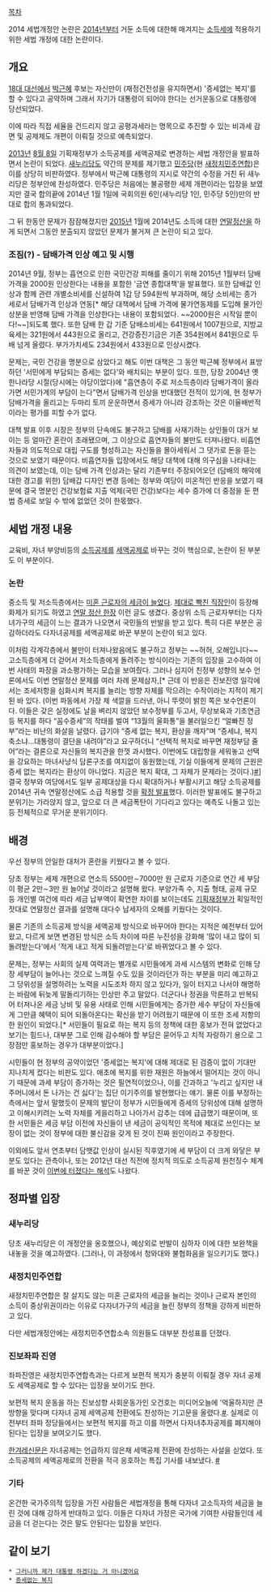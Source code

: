 [[목차]]

2014 세법개정안 논란은 [[2014년]]부터 거둔 소득에 대한해 매겨지는 [[소득세]]에 적용하기 위한 세법 개정에 대한 논란이다.
== 개요 ==
[[18대 대선]]에서 [[박근혜]] 후보는 자신만이 (재정건전성을 유지하면서) '증세없는 복지'를 할 수 있다고 공약하며 그래서 자기가 대통령이 되어야 한다는 선거운동으로 대통령에 당선되었다.

이에 따라 직접 세율을 건드리지 않고 공평과세라는 명목으로 추진할 수 있는 비과세 감면 및 공제제도 개편이 이뤄질 것으로 예측되었다.
 
[[2013년]] [[8월 8일]] 기획재정부가 소득공제를 세액공제로 변경하는 세법 개정안을 발표하면서 논란이 되었다. [[새누리당]]도 약간의 문제를 제기했고 [[민주당]](현 [[새정치민주연합]])은 이를 상당히 비판하였다. 정부에서 박근혜 대통령의 지시로 약간의 수정을 거친 뒤 새누리당은 정부안에 찬성하였다. 민주당은 처음에는 불공평한 세제 개편이라는 입장을 보였지만 결국 합의끝에 2014년 1월 1일에 국회의원 6인(새누리당 1인, 민주당 5인)만의 반대로 합의 통과되었다. 

그 뒤 한동안 문제가 잠잠해졌지만 [[2015년]] 1월에 2014년도 소득에 대한 [[연말정산]]을 하게 되면서 그동안 분출되지 않았던 문제가 불거져 큰 논란이 되고 있다.

=== 조짐(?) - 담배가격 인상 예고 및 시행 ===
2014년 9월, 정부는 흡연으로 인한 국민건강 피해를 줄이기 위해 2015년 1월부터 담배 가격을 2000원 인상한다는 내용을 포함한 '금연 종합대책'을 발표했다. 또한 담배값 인상과 함께 관련 개별소비세를 신설하여 1갑 당 594원씩 부과하며, 해당 소비세는 종가세로서 담배가격 인상과 연동[* 해당 대책에서 담배 가격에 물가연동제를 도입해 물가인상분을 반영해 담배 가격을 인상한다는 내용이 포함되었다. ~~2000원은 시작일 뿐이다!~~]되도록 했다. 또한 담배 한 갑 기준 담배소비세는 641원에서 1007원으로, 지방교육세는 321원에서 443원으로 올리고, 건강증진기금은 기존 354원에서 841원으로 두 배 넘게 올렸다. 부가가치세도 234원에서 433원으로 인상시켰다.

문제는, 국민 건강을 명분으로 삼았다고 해도 이번 대책은 그 동안 박근혜 정부에서 표방하던 '서민에게 부담되는 증세는 없다'와 배치되는 부분이 있다. 또한, 당장 2004년 옛 한나라당 시절(당시에는 야당이었다)에 "흡연층이 주로 저소득층이라 담배가격이 올라가면 서민가계의 부담이 는다"면서 담배가격 인상을 반대했던 전적이 있기에, 현 정부가 담배가격을 올리고는 두마리 토끼 운운하면서 증세가 아니라 강조하는 것은 이율배반적이라는 평가를 피할 수가 없다.

대책 발표 이후 시장은 정부의 단속에도 불구하고 담배를 사재기하는 상인들이 대거 보이는 등 얼마간 혼란이 초래됐으며, 그 이상으로 흡연자들의 불만도 터져나왔다. 비흡연자들과 의도적으로 대립 구도를 형성하고는 자신들을 몰아세워서 그 댓가로 돈을 뜯는 것으로 보였기 때문이다. 비흡연자들 입장에서도 해당 대책에 대해 의구심을 나타내는 의견이 보였는데, 이는 담배 가격 인상과는 달리 기존부터 주장되어오던 (담배의 해악에 대한 경고를 위한) 담배갑 디자인 변경 등에는 정부와 여당이 미온적인 반응을 보였기 때문에 결국 명분인 건강보험료 지출 억제(국민 건강)보다는 세수 증가에 더 중점을 둔 편법 증세로 보일 수 밖에 없었던 것이 한몫했다.

== 세법 개정 내용 ==
교육비, 자녀 부양비등의 [[소득공제]]를 [[세액공제]]로 바꾸는 것이 핵심으로, 논란이 된 부분도 이 부분이다.  

=== 논란 ===
중소득 및 저소득층에서는 [[독신세|미혼 근로자의 세금이 늘었다]]. [https://www.facebook.com/groups/bluepaper815/permalink/595872747223079/ 제대로 빡친 직장인]이 등장해 화제가 되기도 하였고 [http://radiostar.dothome.co.kr/?p=852 연말 정산 한장] 이런 글도 생겼다. 중상위 소득 근로자부터는 다자녀가구의 세금이 느는 결과가 나오면서 국민들의 반발을 받고 있다. 특히 다른 부분은 공감하더라도 다자녀공제를 세액공제로 바꾼 부분이 논란이 되고 있다.

이처럼 각계각층에서 불만이 터져나왔음에도 불구하고 정부는 ~~허허, 오해입니다~~ 고소득층에게 더 걷어서 저소득층에게 돌려주는 방식이라는 기존의 입장을 고수하여 이번 사태의 파장을 과소평가하는 모습을 보여줬다. 그러나 심지어 친정부 성향의 보수 언론에서도 이번 연말정산 문제를 여러 차례 문제삼자,[* 근데 이 반응은 진보진영 일각에서는 조세저항을 심화시켜 복지를 늘리는 방향 자체를 막으려는 수작이라는 지적이 제기된 바 있다. (이번 파동에서 가장 제 색깔을 드러낸, 아니 뚜렷이 밝힌 쪽은 보수언론이다. 이들은 갖은 실정에도 날을 벼리지 않았던 보수정부를 두고서, 무상보육과 기초연금 등 복지를 하다 “꼼수증세”의 작태를 벌여 “13월의 울화통”을 불러일으킨 “얼빠진 정부”라는 비난의 화살을 날렸다. 급기야 “증세 없는 복지, 환상을 깨자”며 “증세냐, 복지 축소냐…대통령이 결단을 내려야”라고 요구하더니 “선택적 복지로 바꾸면 재정부담 줄어”라는 결론으로 자신들의 복지관을 한껏 과시했다. 이번에도 대립항을 세워놓고 선택을 강요하는 마녀사냥식 담론구조를 여지없이 동원했는데, 기실 이들에게 문제의 근원은 증세 없는 복지라는 환상이 아니었다. 지금은 복지 확대, 그 자체가 문제라는 것이다.)[http://www.hani.co.kr/arti/opinion/column/675122.html #]] 결국 정부와 여당에서도 일부 공제대상을 다시 확대하거나 부활시키고 해당 소득공제를 2014년 귀속 연말정산에도 소급 적용할 것을 [http://www.yonhapnews.co.kr/politics/2015/01/21/0505000000AKR20150121125251001.HTML 확정 발표]했다. 이러한 발표에도 불구하고 분위기는 가라앉지 않고, 앞으로 더 큰 세금폭탄이 기다리고 있다는 예측도 나돌고 있는 등 전체적으로 무거운 분위기이다. 

== 배경 ==
우선 정부의 안일한 대처가 혼란을 키웠다고 볼 수 있다.

당초 정부는 세제 개편으로 연소득 5500만∼7000만 원 근로자 기준으로 연간 세 부담이 평균 2만∼3만 원 늘어날 것이라고 설명해 왔다. 부양가족 수, 지출 형태, 공제 규모 등 개인별 여건에 따라 세금 납부액이 확연한 차이를 보이는데도 [[기획재정부]]가 획일적인 잣대로 연말정산 결과를 설명해 대다수 납세자의 오해를 키웠다는 것이다.

물론 기존의 소득공제 방식을 세액공제 방식으로 바꾸어야 한다는 지적은 예전부터 있어왔고, 다르게 보면 변경된 방식은 소득 차이에 따른 누진성을 강화해 '많이 내고 많이 되돌려받는다'에서 '적게 내고 적게 되돌려받는다'로 바뀌었다고 볼 수 있다. 

문제는, 정부는 사회의 실제 여력과는 별개로 시민들에게 과세 시스템의 변화로 인해 당장 세부담이 늘어나는 것으로 느껴질 수도 있을 것이라던가 하는 부분을 미리 예고하고 그 당위성을 설명하려는 노력을 시도조차 하지 않고 있다가, 일이 터지고 나서야 해명하는 바람에 뒤늦게 말돌리기하는 인상만 주고 말았다. 더군다나 정권을 막론하고 반복되어 터져나온 세금 낭비 및 유용 사태로 인해 시민들에게는 증가한 세수 부담이 자신들에게 그만큼 혜택이 되어 되돌아온다는 확신을 받기 어려웠기 때문에 이 또한 조세 저항의 한 원인이 되었다.[* 서민들이 필요로 하는 복지 등의 정책에 대한 홍보가 전혀 없었다고 보기는 힘드나, 대부분 그로 인해 감수해야 할 부담은 묻어두고 치적 자랑하기 용으로 그 장점만 홍보하는 경우가 대부분이었다.] 

시민들이 현 정부의 공약이었던 '증세없는 복지'에 대해 제대로 된 검증이 없이 기대만 지나치게 컸다는 비판도 있다. 애초에 복지를 위한 재원은 하늘에서 떨어지는 것이 아니기 때문에 과세 부담이 증가하는 것은 필연적이었으나, 이를 간과하고 '누리고 싶지만 내 주머니에서 돈 나가는 건 싫다'는 집단 이기주의를 발현했다는 얘기. 물론 이를 부정하는 측에서는 앞서 말했듯이 문제의 발단이 정부가 시민들에게 증세의 당위성에 대해 설명하고 이해시키려는 노력 자체를 게을리하고 나아가서 감추는 데에 급급했기 때문이며, 또한 서민들은 세금 부담 이전에 자신들이 낸 세금이 공익적인 목적에 제대로 쓰인다는 보장이 없는 것이 정부에 대한 불신감을 갖게 된 것이 진짜 원인이라고 주장한다.  

이외에도 앞서 연초부터 담뱃값 인상이 실시된 직후였기에 세 부담이 더 크게 와닿은 부분도 있다는 관측이나, 또는 2012년 대선 직전에 정치적 의도로 소득공제 원천징수 체계를 바꾼 것이 [http://news.donga.com/3/01/20150121/69193960/1 이번에 터졌다는 해석]도 나왔다. 

== 정파별 입장 ==
=== 새누리당 ===
당초 새누리당은 이 개정안을 옹호했으나, 예상외로 반발이 심하자 이에 대한 보완책을 내놓을 것을 예고하였다. (그러나, 이 과정에서 청와대와 불협화음을 일으키기도 했다.)

=== 새정치민주연합 ===
새정치민주연합은 잘 살지도 않는 미혼 근로자의 세금을 늘리는 것이나 근로자 본인의 소득이 중상위권이라는 이유로 다자녀가구의 세금을 늘린 정부의 정책을 강하게 비판하고 있다.

다만 세법개정안에는 새정치민주연합소속 의원들도 대부분 찬성표를 던졌다.
=== 진보좌파 진영 ===
좌파진영은 새정치민주연합측과는 다르게 보편적 복지가 충분히 이뤄질 경우 자녀 공제도 세액공제로 할 수 있다는 입장을 보이기도 한다.

보편적 복지 운동을 하는 진보성향 사회운동가인 오건호는 미디어오늘에 '억울하지만 큰 방향을 맞다며 다자녀 공제 세액공제 전환에도 찬성하는 기고문을 올렸다.[http://www.mediatoday.co.kr/news/articleView.html?idxno=121318 #]. 실제로 이전부터 좌파 정당들에서는 보편적 복지를 하고 이를 하면서 다자녀추자공제를 폐지해야 된다는 입장을 보여오기도 했다. 

[[한겨레신문]]은 자녀공제는 언급하지 않은채 세액공제 전환에 찬성하는 사설을 싣었다. 또 소득공제의 세액공제로의 전환을 적극 응호하는 특집 기사를 내보냈다. [http://news.search.naver.com/search.naver?sm=tab_hty.top&where=news&ie=utf8&query=%EB%8B%AC%EC%BD%A4%ED%95%9C+%EB%8F%85+%EC%86%8C%EB%93%9D%EA%B3%B5%EC%A0%9C #]

=== 기타 ===
온건한 국가주의적 입장을 가진 사람들은 세법개정을 통해 다자녀 고소득자의 세금을 늘린 것에 대해 강하게 반대하고 있다. 이들은 다자녀 가정은 국가에 기여한 사람들인데 세금을 더 걷는다는 것은 말도 안된다는 입장을 보인다.
== 같이 보기 ==
 * [[그러니까 제가 대통령 하겠다는 거 아니겠어요]]
 * [[증세없는 복지]]
